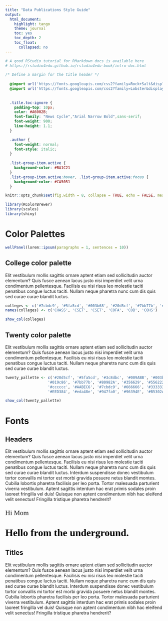 ```yaml
---
title: "Data Publications Style Guide"
output:
  html_document:
    highlight: tango
    theme: journal
    toc: yes
    toc_depth: 2
    toc_float:
      collapsed: no
---
```


```r
# A good RStudio tutorial for RMarkdown docs is available here
# https://rstudio4edu.github.io/rstudio4edu-book/intro-doc.html
```


```css
/* Define a margin for the title header */
  
  @import url('https://fonts.googleapis.com/css2?family=Rock+Salt&display=swap');
  @import url('https://fonts.googleapis.com/css2?family=Lobster&display=swap');
  
  
  .title.toc-ignore {
    padding-top: 10px;
    color: #A6002B;
    font-family: "News Cycle","Arial Narrow Bold",sans-serif;
    font-weight: 900;
    line-height: 1.1;
  }

  .author {
    font-weight: normal;
    font-style: italic;
  }
  
  .list-group-item.active {
    background-color: #BA1C21
  }
  .list-group-item.active:hover, .list-group-item.active:focus {
    background-color: #CA5051
  }

``` 

```r
knitr::opts_chunk$set(fig.width = 8, collapse = TRUE, echo = FALSE, message = FALSE, warning = FALSE)
```

```r
library(RColorBrewer)
library(scales)
library(shiny)
```


# Color Palettes
```r
wellPanel(lorem::ipsum(paragraphs = 1, sentences = 10))
```


## College color palette

Elit vestibulum mollis sagittis ornare aptent etiam sed sollicitudin auctor elementum? Quis fusce aenean lacus justo nisi imperdiet velit urna condimentum pellentesque. Facilisis eu nisi risus leo molestie taciti penatibus congue luctus taciti. Nullam neque pharetra nunc cum dis quis sed curae curae blandit luctus.

```r
colleges <- c('#7cbdc9', '#5fa5cd', '#003b68', '#20d5cf', '#7bb77b', '#356629')
names(colleges) <- c('CHASS', 'CSET', 'CSET', 'COFA', 'COB', 'COHS')

show_col(colleges)
```


## Twenty color palette

Elit vestibulum mollis sagittis ornare aptent etiam sed sollicitudin auctor elementum? Quis fusce aenean lacus justo nisi imperdiet velit urna condimentum pellentesque. Facilisis eu nisi risus leo molestie taciti penatibus congue luctus taciti. Nullam neque pharetra nunc cum dis quis sed curae curae blandit luctus.

```r
twenty_pallette <- c('#20d5cf', '#5fa5cd', '#3c8dbc', '#009ABB', '#003b68',
                   '#019c86', '#7bb77b', '#80982A', '#356629', '#556222',
                   '#cccccc', '#AABEC6', '#7cbdc9', '#666666', '#333333',
                   '#EED384', '#eda48e', '#947fa0', '#96394E', '#B5302A')

show_col(twenty_pallette)
```


# Fonts

## Headers

Elit vestibulum mollis sagittis ornare aptent etiam sed sollicitudin auctor elementum? Quis fusce aenean lacus justo nisi imperdiet velit urna condimentum pellentesque. Facilisis eu nisi risus leo molestie taciti penatibus congue luctus taciti. Nullam neque pharetra nunc cum dis quis sed curae curae blandit luctus. Interdum suspendisse donec vestibulum tortor convallis mi tortor est morbi gravida posuere netus blandit montes. Cubilia lobortis pharetra facilisis per leo porta. Tortor malesuada parturient viverra vestibulum. Aptent sagittis interdum hac erat primis sodales proin laoreet fringilla vel duis! Quisque non aptent condimentum nibh hac eleifend velit senectus! Fringilla tristique pharetra hendrerit?

<p style = 'font-family: "Lobster"; font-size: 22px;'>Hi Mom</p>
<p style = 'font-family: "Rock Salt"; 
            font-size: 32px;
            font-weight:900;
            color: #000000;'>Hello from the underground.</p>


## Titles

Elit vestibulum mollis sagittis ornare aptent etiam sed sollicitudin auctor elementum? Quis fusce aenean lacus justo nisi imperdiet velit urna condimentum pellentesque. Facilisis eu nisi risus leo molestie taciti penatibus congue luctus taciti. Nullam neque pharetra nunc cum dis quis sed curae curae blandit luctus. Interdum suspendisse donec vestibulum tortor convallis mi tortor est morbi gravida posuere netus blandit montes. Cubilia lobortis pharetra facilisis per leo porta. Tortor malesuada parturient viverra vestibulum. Aptent sagittis interdum hac erat primis sodales proin laoreet fringilla vel duis! Quisque non aptent condimentum nibh hac eleifend velit senectus! Fringilla tristique pharetra hendrerit?